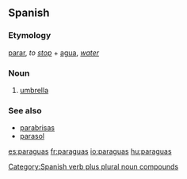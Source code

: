 ==Spanish==
===Etymology===
[[parar]], ''to [[stop]]'' + [[agua]], ''[[water]]''<!-- confirmed with real. dicc. esp. not "para" (for) + "agua" (water) -->

===Noun===
{{es-noun-m|pl=paraguas}}

# [[umbrella]]

===See also===
*[[parabrisas]]
*[[parasol]]

[[Category:Spanish verb plus plural noun compounds]]

[[es:paraguas]]
[[fr:paraguas]]
[[io:paraguas]]
[[hu:paraguas]]